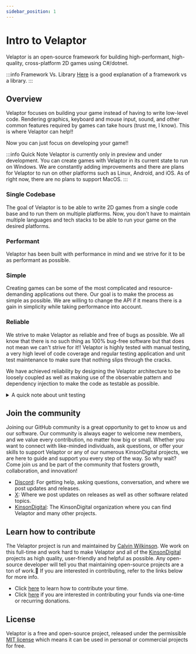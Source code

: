 ```yaml
---
sidebar_position: 1
---
```


# Intro to Velaptor

Velaptor is an open-source framework for building high-performant, high-quality, cross-platform 2D games using C#/dotnet.

:::info Framework Vs. Library
[Here](https://www.freecodecamp.org/news/the-difference-between-a-framework-and-a-library-bd133054023f/) is a good explanation of a framework vs a library.
:::

## Overview

Velaptor focuses on building your game instead of having to write low-level code. Rendering graphics,
keyboard and mouse input, sound, and other common features required by games can take hours
(trust me, I know). This is where Velaptor can help!!

Now you can just focus on developing your game!!

:::info Quick Note
Velaptor is currently only in preview and under development. You can create games with Velaptor in
its current state to run on Windows. We are constantly adding improvements and there are plans for Velaptor to run on other platforms such as
Linux, Android, and iOS. As of right now, there are no plans to support MacOS.
:::

### Single Codebase

The goal of Velaptor is to be able to write 2D games from a single code base and to run them on multiple platforms.
Now, you don't have to maintain multiple languages and tech stacks to be able to run your game on the desired platforms.

### Performant

Velaptor has been built with performance in mind and we strive for it to be as performant as possible.

### Simple

Creating games can be some of the most complicated and resource-demanding applications out there.
Our goal is to make the process as simple as possible. We are willing to change the API if it
means there is a gain in simplicity while taking performance into account.

### Reliable

We strive to make Velaptor as reliable and free of bugs as possible. We all know that there is no such thing as
100% bug-free software but that does not mean we can't strive for it!!
Velaptor is highly tested with manual testing, a very high level of code coverage and regular testing application and
unit test maintenance to make sure that nothing slips through the cracks.

We have achieved reliability by designing the Velaptor architecture to be loosely coupled as well as making use
of the observable pattern and dependency injection to make the code as testable as possible.

<details>
    <summary>A quick note about unit testing</summary>

Unit tests are not the end-all-be-all solution for reliable bug-free software. We do not strive to have
100% code coverage for the goal of having 100% code coverage. There are areas of Velaptor that _**CANNOT**_ be tested
due to some of the low-level interactions with systems and libraries such as [OpenGL](https://www.opengl.org/), sound,
[FreeType](https://freetype.org/), and other low-level interactions. These pieces are abstracted away to achieve high testability
on the Velaptor side.

This is one reason why we do lots of manual testing to cover the areas that unit tests cannot.
</details>

## Join the community

Joining our GitHub community is a great opportunity to get to know us and our software. Our community is always eager to welcome
new members, and we value every contribution, no matter how big or small.
Whether you want to connect with like-minded individuals, ask questions, or offer your skills to
support Velaptor or any of our numerous KinsonDigital projects, we are here to guide and support
you every step of the way. So why wait? Come join us and be part of the community that
fosters growth, collaboration, and innovation!

- [Discord](https://discord.gg/qewu6fNgv7): For getting help, asking questions, conversation, and where we post updates and releases.
- [X](https://x.com/KDCoder): Where we post updates on releases as well as other software related topics.
- [KinsonDigital](https://github.com/kinsondigital): The KinsonDigital organization where you can find Velaptor and many other projects.

## Learn how to contribute

The Velaptor project is run and maintained by [Calvin Wilkinson](https://x.com/KDCoder).
We work on this full-time and work hard to make Velaptor and all of the [KinsonDigital](https://github.com/KinsonDigital)
projects as high quality, user-friendly and helpful as possible. Any open-source developer will tell you that maintaining
open-source projects are a ton of work.🥱
If you are interested in contributing, refer to the links below for more info.
- Click [here](https://github.com/KinsonDigital/.github/blob/main/docs/CONTRIBUTING.md) to learn how to contribute your time.
- Click [here](https://github.com/sponsors/KinsonDigital) if you are interested in contributing your funds via one-time or recurring donations.

## License

Velaptor is a free and open-source project, released under the permissible [MIT license](https://github.com/KinsonDigital/Velaptor/blob/preview/v1.0.0/LICENSE.md)
which means it can be used in personal or commercial projects for free.
